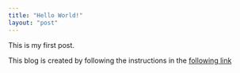 ```yaml
---
title: "Hello World!"
layout: "post"
---
```


This is my first post.

This blog is created by following the instructions in the [following link](https://dipeshwagle.com/blog/use-mdx-bundler-next-js)
